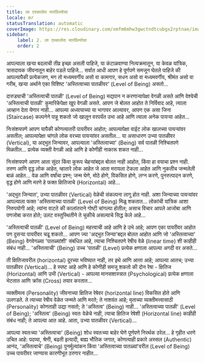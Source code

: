 ```yaml
---
title: ला एस्कालेरा मारविल्योसा
locale: mr
statusTranslation: automatic
coverImage: https://res.cloudinary.com/xmfm6mhw3gwctndtcubgx2rptnae/image/upload/v1740468922/small_cover_tratado_de_psicologia_revolucionaria_a4c0dca4e0.webp
sidebar:
    label: 2. ला एस्कालेरा मारविल्योसा
    order: 2
---
```

आपल्याला खऱ्या बदलाची तीव्र इच्छा असली पाहिजे, या कंटाळवाण्या नित्यक्रमातून, या केवळ यांत्रिक, त्रासदायक जीवनातून बाहेर पडले पाहिजे... सर्वात आधी आपण हे पूर्णपणे समजून घेतले पाहिजे की आपल्यापैकी प्रत्येकजण, मग तो मध्यमवर्गीय असो वा कामगार, सधन असो वा मध्यमवर्गीय, श्रीमंत असो वा गरीब, खऱ्या अर्थाने एका विशिष्ट 'अस्तित्वाच्या पातळीवर' (Level of Being) असतो...

दारुड्याची 'अस्तित्वाची पातळी' (Level of Being) मद्यपान न करणाऱ्यापेक्षा वेगळी असते आणि वेश्येची 'अस्तित्वाची पातळी' कुमारिकेपेक्षा खूप वेगळी असते. आपण जे बोलत आहोत ते निर्विवाद आहे, त्याला आव्हान देता येणार नाही... आपल्या अध्यायाच्या या भागावर आल्यावर, आपण एक असा जिना (Staircase) कल्पनेने पाहू शकतो जो खालून वरपर्यंत उभा आहे आणि त्याला अनेक पायऱ्या आहेत...

निःसंशयपणे आपण यापैकी कोणत्यातरी पायरीवर आहोत; आपल्यापेक्षा वाईट लोक खालच्या पायऱ्यांवर असतील; आपल्यापेक्षा चांगले लोक वरच्या पायऱ्यांवर असतील... या असाधारण उभ्या पातळीवर (Vertical), या अद्भुत जिन्यावर, आपल्याला 'अस्तित्वाच्या' (Being) सर्व पातळी निश्चितपणे मिळतील... प्रत्येक व्यक्ती वेगळी आहे आणि हे कोणीही नाकारू शकत नाही...

निःसंशयपणे आपण आता सुंदर किंवा कुरूप चेहऱ्यांबद्दल बोलत नाही आहोत, किंवा हा वयाचा प्रश्न नाही. तरुण आणि वृद्ध लोक आहेत, म्हातारे लोक आहेत जे आता मरायला टेकला आहेत आणि नुकतीच जन्मलेली बाळं आहेत... वेळ आणि वर्षांचा प्रश्न; जन्म घेणे, मोठे होणे, विकसित होणे, लग्न करणे, पुनरुत्पादन करणे, वृद्ध होणे आणि मरणे हे फक्त क्षितिजाचे (Horizontal) आहे...

'अद्भुत जिन्यात', उभ्या पातळीवर (Vertical) वेळेची संकल्पना लागू होत नाही. अशा जिन्याच्या पायऱ्यांवर आपल्याला फक्त 'अस्तित्वाच्या पातळी' (Level of Being) मिळू शकतात... लोकांची यांत्रिक आशा निरुपयोगी आहे; त्यांना वाटते की कालांतराने गोष्टी चांगल्या होतील; असाच विचार आपले आजोबा आणि पणजोबा करत होते; उलट वस्तुस्थितीने ते चुकीचे असल्याचे सिद्ध केले आहे...

'अस्तित्वाची पातळी' (Level of Being) महत्त्वाची आहे आणि हे उभे आहे; आपण एका पायरीवर आहोत पण दुसऱ्या पायरीवर चढू शकतो... आपण ज्या 'अद्भुत जिन्या'बद्दल बोलत आहोत आणि जो 'अस्तित्वाच्या' (Being) वेगवेगळ्या 'पातळ्यांशी' संबंधित आहे, त्याचा निश्चितपणे रेषीय वेळे (linear time) शी काहीही संबंध नाही... 'अस्तित्वाची' (Being) उच्च 'पातळी' (Level) प्रत्येक क्षणाला आपल्या अगदी वर असते...

ती क्षितिजावरील (horizontal) दूरच्या भविष्यात नाही, तर इथे आणि आत्ता आहे; आपल्या आतच; उभ्या पातळीवर (Vertical)... हे स्पष्ट आहे आणि हे कोणीही समजू शकतो की दोन रेषा - क्षितिज (Horizontal) आणि उभी (Vertical) - आपल्या मानसशास्त्रात (Psychological) प्रत्येक क्षणाला भेटतात आणि क्रॉस (Cross) तयार करतात...

व्यक्तीमत्व (Personality) जीवनाच्या क्षितिज रेषेवर (horizontal line) विकसित होते आणि उलगडते. ते त्याच्या रेषीय वेळेत जन्मते आणि मरते; ते नाशवंत आहे; मृताच्या व्यक्तीमत्त्वासाठी (Personality) कोणताही उद्या नसतो; ते 'अस्तित्व' (Being) नाही... 'अस्तित्वाच्या पातळी' (Level of Being); 'अस्तित्व' (Being) स्वतः वेळेचे नाही, त्याचा क्षितिज रेषेशी (Horizontal line) काहीही संबंध नाही; ते आपल्या आत आहे. आता, उभ्या पातळीवर (Vertical)...

आपल्या स्वतःच्या 'अस्तित्वाचा' (Being) शोध स्वतःच्या बाहेर घेणे पूर्णपणे निरर्थक ठरेल... हे गृहीत धरणे उचित आहे: पदव्या, श्रेणी, बढती इत्यादी, बाह्य भौतिक जगात, कोणत्याही प्रकारे अस्सल (Authentic) आनंद, 'अस्तित्वाचे' (Being) पुनर्मूल्यांकन किंवा 'अस्तित्वाच्या पातळ्यां'वरील (Level of Being) उच्च पायरीवर जाण्यास कारणीभूत ठरणार नाहीत...

